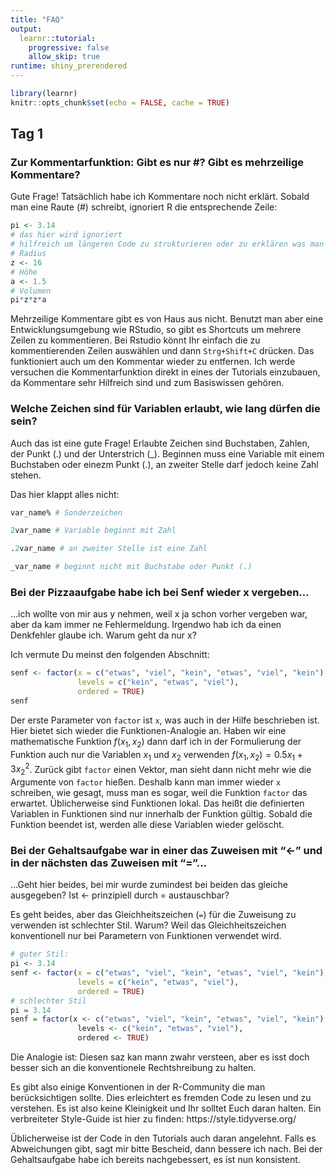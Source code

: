 ```yaml
---
title: "FAQ"
output:
  learnr::tutorial:
    progressive: false
    allow_skip: true
runtime: shiny_prerendered
---
```


```r
library(learnr)
knitr::opts_chunk$set(echo = FALSE, cache = TRUE)
```

## Tag 1

### Zur Kommentarfunktion: Gibt es nur #? Gibt es mehrzeilige Kommentare?

Gute Frage! Tatsächlich habe ich Kommentare noch nicht erklärt. Sobald man eine Raute (#) schreibt, ignoriert R die entsprechende Zeile:

```r
pi <- 3.14
# das hier wird ignoriert
# hilfreich um längeren Code zu strukturieren oder zu erklären was man tut
# Radius
z <- 16
# Höhe
a <- 1.5
# Volumen
pi*z*z*a
```

Mehrzeilige Kommentare gibt es von Haus aus nicht. Benutzt man aber eine Entwicklungsumgebung wie RStudio, so gibt es Shortcuts um mehrere Zeilen zu kommentieren. Bei Rstudio könnt Ihr einfach die zu kommentierenden Zeilen auswählen und dann ``Strg+Shift+C`` drücken. Das funktioniert auch um den Kommentar wieder zu entfernen. Ich werde versuchen die Kommentarfunktion direkt in eines der Tutorials einzubauen, da Kommentare sehr Hilfreich sind und zum Basiswissen gehören.

### Welche Zeichen sind für Variablen erlaubt, wie lang dürfen die sein?

Auch das ist eine gute Frage! Erlaubte Zeichen sind Buchstaben, Zahlen, der Punkt (.) und der Unterstrich (_). Beginnen muss eine Variable mit einem Buchstaben oder einezm Punkt (.), an zweiter Stelle darf jedoch keine Zahl stehen.

Das hier klappt alles nicht:
```r
var_name% # Sonderzeichen
```

```r
2var_name # Variable beginnt mit Zahl
```

```r
.2var_name # an zweiter Stelle ist eine Zahl
```

```r
_var_name # beginnt nicht mit Buchstabe oder Punkt (.)
```

### Bei der Pizzaaufgabe habe ich bei Senf wieder x vergeben... 

...ich wollte von mir aus y nehmen, weil x ja schon vorher vergeben war, aber da kam immer ne Fehlermeldung. Irgendwo hab ich da einen Denkfehler glaube ich. Warum geht da nur x?

Ich vermute Du meinst den folgenden Abschnitt:
```r
senf <- factor(x = c("etwas", "viel", "kein", "etwas", "viel", "kein"),
               levels = c("kein", "etwas", "viel"),
               ordered = TRUE)
senf
```

Der erste Parameter von ``factor`` ist ``x``, was auch in der Hilfe beschrieben ist. Hier bietet sich wieder die Funktionen-Analogie an. Haben wir eine mathematische Funktion $f(x_1, x_2)$ dann darf ich in der Formulierung der Funktion auch nur die Variablen $x_1$ und $x_2$ verwenden $f(x_1, x_2) = 0.5x_1+3x_2^2$. Zurück gibt ``factor`` einen Vektor, man sieht dann nicht mehr wie die Argumente von ``factor`` hießen. Deshalb kann man immer wieder ``x`` schreiben, wie gesagt, muss man es sogar, weil die Funktion ``factor`` das erwartet. Üblicherweise sind Funktionen lokal. Das heißt die definierten Variablen in Funktionen sind nur innerhalb der Funktion gültig. Sobald die Funktion beendet ist, werden alle diese Variablen wieder gelöscht.

### Bei der Gehaltsaufgabe war in einer das Zuweisen mit "<-" und in der nächsten das Zuweisen mit "="... 

...Geht hier beides, bei mir wurde zumindest bei beiden das gleiche ausgegeben? Ist <- prinzipiell durch = austauschbar?

Es geht beides, aber das Gleichheitszeichen (``=``) für die Zuweisung zu verwenden ist schlechter Stil. Warum? Weil das Gleichheitszeichen konventionell nur bei Parametern von Funktionen verwendet wird.

```r
# guter Stil:
pi <- 3.14
senf <- factor(x = c("etwas", "viel", "kein", "etwas", "viel", "kein"),
               levels = c("kein", "etwas", "viel"),
               ordered = TRUE)
# schlechter Stil
pi = 3.14
senf = factor(x <- c("etwas", "viel", "kein", "etwas", "viel", "kein"),
               levels <- c("kein", "etwas", "viel"),
               ordered <- TRUE)
```

Die Analogie ist: Diesen saz kan mann zwahr versteen, aber es isst doch besser sich an die konventionele Rechtshreibung zu halten.

Es gibt also einige Konventionen in der R-Community die man berücksichtigen sollte. Dies erleichtert es fremden Code zu lesen und zu verstehen. Es ist also keine Kleinigkeit und Ihr solltet Euch daran halten. Ein verbreiteter Style-Guide ist hier zu finden: https://style.tidyverse.org/

Üblicherweise ist der Code in den Tutorials auch daran angelehnt. Falls es Abweichungen gibt, sagt mir bitte Bescheid, dann bessere ich nach. Bei der Gehaltsaufgabe habe ich bereits nachgebessert, es ist nun konsistent.
